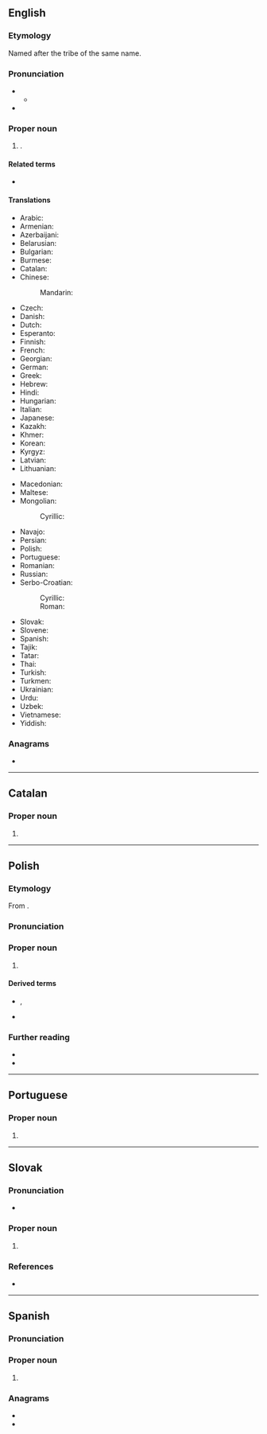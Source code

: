 {{also|caraças|caracas}}
==English==
{{slim-wikipedia}}

===Etymology===
Named after the tribe of the same name.

===Pronunciation===
* {{IPA|en|/kəˈɹækəs/}}
** {{audio|en|LL-Q1860 (eng)-Vealhurl-Caracas.wav|Audio (UK)}}
* {{rhymes|en|ækəs|s=3}}

===Proper noun===
{{en-proper noun}}

# {{place|en|capital city|c/Venezuela}}.

====Related terms====
* {{l|en|Caracasian}} {{qualifier|rare}}

====Translations====
{{trans-top|capital of Venezuela}}
* Arabic: {{t|ar|كَرَاكَاس|f}}
* Armenian: {{t+|hy|Կարակաս}}
* Azerbaijani: {{t+|az|Karakas}}
* Belarusian: {{t|be|Кара́кас|m}}
* Bulgarian: {{t|bg|Кара́кас|m}}
* Burmese: {{t|my|[[ကရာကက်စ်]][[မြို့]]}}
* Catalan: {{t|ca|Caracas}}
* Chinese:
*: Mandarin: {{t|cmn|卡拉卡斯|tr=Kǎlākǎsī}}
* Czech: {{t+|cs|Caracas}}
* Danish: {{t|da|Caracas}}
* Dutch: {{t+|nl|Caracas|n}}
* Esperanto: {{t+|eo|Karakaso}}
* Finnish: {{t+|fi|Caracas}}
* French: {{t+|fr|Caracas|f}}
* Georgian: {{t|ka|კარაკასი}}
* German: {{t+|de|Caracas|n}}
* Greek: {{t|el|Καράκας}}
* Hebrew: {{t|he|קראקס \ קָרָקָס|f|tr=karakas}}
* Hindi: {{t|hi|काराकास|m}}
* Hungarian: {{t+|hu|Caracas}}
* Italian: {{t|it|Caracas|f}}
* Japanese: {{t|ja|カラカス|tr=Karakasu}}
* Kazakh: {{t|kk|Каракас}}
* Khmer: {{t+|km|ការ៉ាកាស}}
* Korean: {{t|ko|^카라카스}}
* Kyrgyz: {{t|ky|Каракас}}
* Latvian: {{t|lv|Karakasa|f}}
* Lithuanian: {{t|lt|Karakasas|m}}
{{trans-mid}}
* Macedonian: {{t|mk|Каракас|m}}
* Maltese: {{t|mt|Karakas}}
* Mongolian:
*: Cyrillic: {{t|mn|Каракас}}
* Navajo: {{t|nv|Kʼáwakʼas}}
* Persian: {{t|fa|کاراکاس|tr=kârâkâs}}
* Polish: {{t+|pl|Caracas|n}}
* Portuguese: {{t+|pt|Caracas|f}}
* Romanian: {{t+|ro|Caracas}}
* Russian: {{t+|ru|Кара́кас|m}}
* Serbo-Croatian:
*: Cyrillic: {{t|sh|Каракас|m}}
*: Roman: {{t+|sh|Caracas|m}}
* Slovak: {{t|sk|Caracas}}
* Slovene: {{t|sl|Caracas}}
* Spanish: {{t+|es|Caracas|m}}
* Tajik: {{t|tg|Каракас}}
* Tatar: {{t|tt|Каракас}}
* Thai: {{t|th|การากัส}}
* Turkish: {{t+|tr|Karakas}}
* Turkmen: {{t|tk|Karakas}}
* Ukrainian: {{t|uk|Кара́кас|m}}
* Urdu: {{t|ur|کاراکاس|m|tr=kārākās}}
* Uzbek: {{t|uz|Karakas}}
* Vietnamese: {{t|vi|Ca-ra-cát}}
* Yiddish: {{t|yi|קאַראַקאַס|n}}
{{trans-bottom}}

===Anagrams===
* {{anagrams|en|a=aaaccrs|cascara}}

----

==Catalan==

===Proper noun===
{{ca-proper noun|m}}

# {{place|ca|capital city|c/Venezuela|t1=Caracas}}

----

==Polish==
{{wp|lang=pl}}

===Etymology===
From {{bor|pl|es|Caracas}}.

===Pronunciation===
{{pl-p|karakas|a=Pl-Caracas.ogg|h=Ca.ra.cas}}

===Proper noun===
{{pl-proper noun|n|indecl=yes}}

# {{place|pl|capital city|c/Venezuela|t1=Caracas}}

====Derived terms====
* {{q|nouns}} {{l|pl|karakaszczyk}}, {{l|pl|karakaska}}
* {{q|adjective}} {{l|pl|karakaski}}

===Further reading===
* {{R:pl:WSJP}}
* {{R:PWN}}

{{c|pl|Exonyms}}

----

==Portuguese==

===Proper noun===
{{pt-proper noun|f}}

# {{place|pt|capital city|c/Venezuela|t1=Caracas}}

----

==Slovak==
{{wp|lang=sk}}

===Pronunciation===
* {{sk-IPA|karakas}}

===Proper noun===
{{sk-proper noun|m|gen=Caracasu}}

# {{place|sk|capital|c/Venezuela|t=Caracas}}

===References===
* {{R:SDK}}

----

==Spanish==
{{wikipedia|lang=es}}

===Pronunciation===
{{es-IPA}}

===Proper noun===
{{es-proper noun}}

# {{place|es|capital city|c/Venezuela|t1=Caracas}}

===Anagrams===
* {{l|es|carcasa}}
* {{l|es|cáscara}}